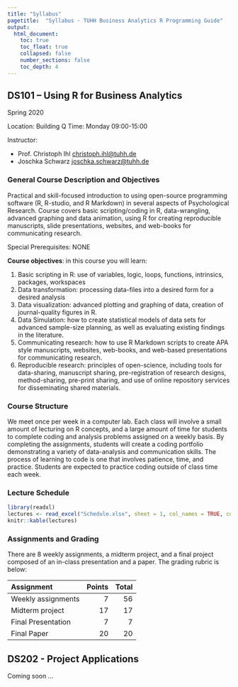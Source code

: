 ```yaml
---
title: "Syllabus"
pagetitle:  "Syllabus · TUHH Business Analytics R Programming Guide"
output: 
  html_document:
    toc: true
    toc_float: true
    collapsed: false
    number_sections: false
    toc_depth: 4
---
```


<style>
.list-group-item.active, .list-group-item.active:focus, .list-group-item.active:hover {
    background-color: #2DC6D6;
}
</style>

## DS101 – Using R for Business Analytics

Spring 2020

Location: Building Q
Time: Monday 09:00-15:00

Instructor: 

* Prof. Christoph Ihl [christoph.ihl@tuhh.de](christoph.ihl@tuhh.de)
* Joschka Schwarz [joschka.schwarz@tuhh.de](joschka.schwarz@tuhh.de)

### General Course Description and Objectives

Practical and skill-focused introduction to using open-source programming software (R, R-studio, and R Markdown) in several aspects of Psychological Research. Course covers basic scripting/coding in R, data-wrangling, advanced graphing and data animation, using R for creating reproducible manuscripts, slide presentations, websites, and web-books for communicating research.

Special Prerequisites: NONE

**Course objectives**: in this course you will learn:

1.	Basic scripting in R: use of variables, logic, loops, functions, intrinsics, packages, workspaces 
2.	Data transformation: processing data-files into a desired form for a desired analysis
3.	Data visualization: advanced plotting and graphing of data, creation of journal-quality figures in R.
4.	Data Simulation: how to create statistical models of data sets for advanced sample-size planning, as well as evaluating existing findings in the literature.
5.	Communicating research: how to use R Markdown scripts to create APA style manuscripts, websites, web-books, and web-based presentations for communicating research.
6.	Reproducible research: principles of open-science, including tools for data-sharing, manuscript sharing, pre-registration of research designs, method-sharing, pre-print sharing, and use of online repository services for disseminating shared materials.

### Course Structure

We meet once per week in a computer lab. Each class will involve a small amount of lecturing on R concepts, and a large amount of time for students to complete coding and analysis problems assigned on a weekly basis. By completing the assignments, students will create a coding portfolio demonstrating a variety of data-analysis and communication skills. The process of learning to code is one that involves patience, time, and practice. Students are expected to practice coding outside of class time each week.


### Lecture Schedule

```r
library(readxl)
lectures <- read_excel("Schedule.xlsx", sheet = 1, col_names = TRUE, col_types = NULL, na = "", skip = 0)
knitr::kable(lectures)
```


### Assignments and Grading

There are 8 weekly assignments, a midterm project, and a final project composed of an in-class presentation and a paper. The grading rubric is below:

| Assignment |  Points| Total|
|:----------|--------:|-------:|
| Weekly assignments | 7 | 56|
| Midterm project | 17 | 17 |
| Final Presentation | 7| 7|
| Final Paper | 20 | 20|

## DS202 - Project Applications

Coming soon ...
